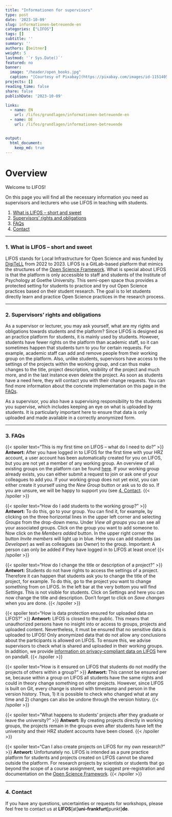 ```yaml
---
title: "Informationen for supervisors" 
type: post
date: '2023-10-09' 
slug: informationen-betreuende-en
categories: ["LIFOS"] 
tags: [] 
subtitle: ''
summary: '' 
authors: [beitner] 
weight: 5
lastmod: '`r Sys.Date()`'
featured: no
banner:
  image: "/header/open_books.jpg"
  caption: "[Courtesy of Pixabay](https://pixabay.com/images/id-1151405/)"
projects: []
reading_time: false
share: false
publishDate: '2023-10-09'

links:
  - name: EN
    url: /lifos/grundlagen/informationen-betreuende-en
  - name: DE
    url: /lifos/grundlagen/informationen-betreuende


output:
  html_document:
    keep_md: true
---
```


# Overview

Welcome to LIFOS! 

On this page you will find all the necessary information you need as supervisors and lecturers who use LIFOS in teaching with students. 

1. [What is LIFOS -- short and sweet](#WhatisLIFOS)
2. [Supervisors' rights and obligations](#Rights)
3. [FAQs](#FAQs)
4. [Contact](#Contact)

***

### 1. What is LIFOS -- short and sweet {#WhatisLIFOS .anchorheader}

LIFOS stands for Local Infrastructure for Open Science and was funded by [DigiTeLL](https://www.uni-frankfurt.de/106206707/Projekt_DigiTeLL) from 2022 to 2023. LIFOS is a GitLab-based platform that mimics the structures of the [Open Science Framework](https://osf.io/). What is special about LIFOS is that the platform is only accessible to staff and students of the Institute of Psychology at Goethe University. This semi-open space thus provides a protected setting for students to practice and try out Open Science practices based on their student research. The goal is to let students directly learn and practice Open Science practices in the research process. 

***

### 2. Supervisors' rights and obligations {#Rigths .anchorheader}

As a supervisor or lecturer, you may ask yourself, what are my rights and obligations towards students and the platform? Since LIFOS is designed as an practice platform for students, it is mainly used by students. However, students have fewer rights on the platform than academic staff, so it can sometimes happen that students turn to you for certain requests. For example, academic staff can add and remove people from their working group on the platform. Also, unlike students, supervisors have access to the settings of the projects within the working group, and can thus make changes to the title, project description, visibility of the project and much more, and in the last instance even delete the project. As soon as students have a need here, they will contact you with their change requests. You can find more information about the concrete implementation on this page in the [FAQs](#FAQs).

As a supervisor, you also have a supervising responsibility to the students you supervise, which includes keeping an eye on what is uploaded by students. It is particularly important here to ensure that data is only uploaded and made available in a correctly anonymized form. 


***

### 3. FAQs {#FAQs .anchorheader}

{{< spoiler text="This is my first time on LIFOS -- what do I need to do?" >}}
**Antwort:** After you have logged in to LIFOS for the first time with your HRZ account, a user account has been automatically created for you on LIFOS, but you are not yet a member of any working group. An overview of all existing groups on the platform can be found [here](https://lifos.uni-frankfurt.de/explore/groups). If your working group already exists, you can either submit a request to join or ask one of your colleagues to add you. If your working group does not yet exist, you can either create it yourself using the *New Group* button or ask us to do so. If you are unsure, we will be happy to support you (see [4. Contact](#Contact).
{{< /spoiler >}}

{{< spoiler text="How do I add students to the working group?" >}}
**Antwort:** To do this, go to your group. You can find it, for example, by clicking on the three horizontal lines in the upper left corner and selecting *Groups* from the drop-down menu. Under *View all groups* you can see all your associated groups. Click on the group you want to add someone to. Now click on the *Members added* button. In the upper right corner the button *Invite members* will light up in blue. Here you can add students (as *Developer*) as well as colleagues (as *Owner*) to the group. Important: A person can only be added if they have logged in to LIFOS at least once!
{{< /spoiler >}}

{{< spoiler text="How do I change the title or description of a project?" >}}
**Antwort:** Students do not have rights to access the settings of a project. Therefore it can happen that students ask you to change the title of the project, for example. To do this, go to the project you want to change something from on LIFOS. In the left bar at the very bottom you will find *Settings*. This is not visible for students. Click on Settings and here you can now change the title and description. Don't forget to click on *Save changes* when you are done.
{{< /spoiler >}}

{{< spoiler text="How is data protection ensured for uploaded data on LIFOS?" >}}
**Antwort:** LIFOS is closed to the public. This means that unauthorized persons have no insight into or access to groups, projects and uploaded content. Nevertheless, it must be ensured that no sensitive data is uploaded to LIFOS! Only anonymized data that do not allow any conclusions about the participants is allowed on LIFOS. To ensure this, we advise supervisors to check what is shared and uploaded in their working groups. In addition, we provide [information on privacy-compliant data on LIFOS](https://pandar.netlify.app/lifos/grundlagen/datenschutz-en/) here on pandaR. 
{{< /spoiler >}}

{{< spoiler text="How is it ensured on LIFOS that students do not modify the projects of others within a group?" >}}
**Antwort:** This cannot be ensured per se, because within a group on LIFOS all students have the same rights and could in theory change something on other projects. However, since LIFOS is built on Git, every change is stored with timestamp and person in the version history. Thus, 1) it is possible to check who changed what at any time and 2) changes can also be undone through the version history. 
{{< /spoiler >}}

{{< spoiler text="What happens to students' projects after they graduate or leave the university?" >}}
**Antwort:** By creating projects directly in working groups, the projects remain in the groups even after students have left the university and their HRZ student accounts have been closed. 
{{< /spoiler >}}

{{< spoiler text="Can I also create projects on LIFOS for my own research?" >}}
**Antwort:** Unfortunately no. LIFOS is intended as a pure practice platform for students and projects created on LIFOS cannot be shared outside the platform. For research projects by scientists or students that go beyond the scope of a course assignment, we suggest pre-registration and documentation on the [Open Science Framework](https://osf.io/). 
{{< /spoiler >}}

***

### 4. Contact {#Contact .anchorheader}

If you have any questions, uncertainties or requests for workshops, please feel free to contact us at **LIFOS**[at]**uni-frankfurt**[punkt]**de**.